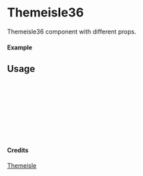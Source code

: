 
<Meta of={Themeisle36} title="Themeisle/Themeisle36" />

# Themeisle36

Themeisle36 component with different props.

#### Example

<Canvas of={Themeisle36.Primary} />

## Usage

```ts
import { Themeisle36 } from "yadl-ui";

const Example = () => {
  return (
      <Themeisle36 />
  );
};

export default Example;
```

#### Credits
[Themeisle](https://themeisle.com/illustrations)
